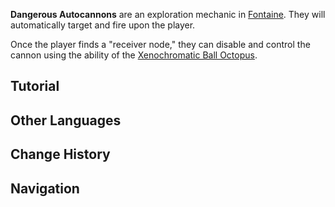 {{Terminology Infobox
|image     = <gallery>
Dangerous Autocannon.png|Cannon
Dangerous Autocannon Shooting.png|Firing
</gallery>
|type      = Exploration
|region    = Fontaine
}}
'''Dangerous Autocannons''' are an exploration mechanic in [[Fontaine]]. They will automatically target and fire upon the player. 

Once the player finds a "receiver node," they can disable and control the cannon using the ability of the [[Xenochromatic Ball Octopus]].

==Tutorial==
{{Tutorial|Dangerous Autocannons}}

==Other Languages==
{{Other Languages
|en      = Dangerous Autocannons
|zhs     = 危险的自动舰炮
|zhs_rm  = 
|zht     = 危險的自動艦炮
|zht_rm  = 
|zh_tl   = 
|ja      = 危険な自律艦砲
|ja_rm   = Kiken-na Jiritsu Kanpou
|ja_tl   = Dangerous Automatic Cannon
|ko      = 위험한 자동 함포
|ko_rm   = 
|ko_tl   = Dangerous Automatic Cannon
|es      = Cañón automático peligroso
|es_tl   = Dangerous Automatic Cannon
|fr      = Canon automatique dangereux
|fr_tl   = Dangerous Automatic Cannon
|ru      = Опасная автопушка
|ru_tl   = Dangerous Autocannon
|th      = ปืนนาวีอัตโนมัติแสนอันตราย
|th_rm   = 
|th_tl   = 
|vi      = Pháo Chiến Hạm Tự Động Nguy Hiểm
|vi_tl   = 
|de      = Gefährliche Autokanone
|de_tl   = Dangerous Autocannon
|id      = Meriam Otomatis Berbahaya
|id_tl   = Dangerous Automatic Cannon
|pt      = Canhão Automático Perigoso
|pt_tl   = 
|tr      = Tehlikeli Otomatik Toplar
|tr_tl   = 
|it      = Cannoni automatici pericolosi
|it_tl   = Dangerous Automatic Cannons
}}

==Change History==
{{Change History|4.2}}

==Navigation==
{{Exploration Navbox|Fontaine}}